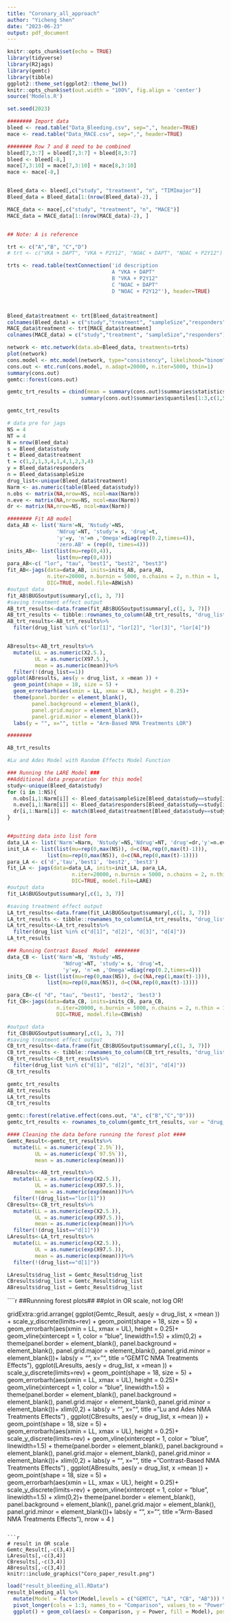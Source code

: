 ```yaml
---
title: "Coronary_all_approach"
author: "Yicheng Shen"
date: "2023-06-23"
output: pdf_document
---
```

```r
knitr::opts_chunk$set(echo = TRUE)
library(tidyverse)
library(R2jags)
library(gemtc)
library(tibble)
ggplot2::theme_set(ggplot2::theme_bw())
knitr::opts_chunk$set(out.width = "100%", fig.align = 'center')
source('Models.R')
```

```r
set.seed(2023)

######## Import data
bleed <- read.table("Data_Bleeding.csv", sep=",", header=TRUE)
mace <- read.table("Data_MACE.csv", sep=",", header=TRUE)

######## Row 7 and 8 need to be combined
bleed[7,3:7] = bleed[7,3:7] + bleed[8,3:7]
bleed <- bleed[-8,]
mace[7,3:10] = mace[7,3:10] + mace[8,3:10]
mace <- mace[-8,]


Bleed_data <- bleed[,c("study", "treatment", "n", "TIMImajor")]
Bleed_data = Bleed_data[1:(nrow(Bleed_data)-2), ]

MACE_data <- mace[,c("study", "treatment", "n", "MACE")]        
MACE_data = MACE_data[1:(nrow(MACE_data)-2), ]


## Note: A is reference

trt <- c("A","B", "C","D")
# trt <- c("VKA + DAPT", "VKA + P2Y12", "NOAC + DAPT", "NOAC + P2Y12")

trts <- read.table(textConnection('id description
                                  A "VKA + DAPT"
                                  B "VKA + P2Y12"
                                  C "NOAC + DAPT"
                                  D "NOAC + P2Y12"'), header=TRUE)



Bleed_data$treatment <- trt[Bleed_data$treatment]
colnames(Bleed_data) = c("study","treatment", "sampleSize","responders")
MACE_data$treatment <- trt[MACE_data$treatment]
colnames(MACE_data) = c("study","treatment", "sampleSize","responders")
```

```r
network <- mtc.network(data.ab=Bleed_data, treatments=trts)
plot(network)
cons.model <- mtc.model(network, type="consistency", likelihood="binom", link="logit", linearModel="random")
cons.out <- mtc.run(cons.model, n.adapt=20000, n.iter=5000, thin=1)
summary(cons.out)
gemtc::forest(cons.out)

gemtc_trt_results = cbind(mean = summary(cons.out)$summaries$statistics[1:3,1], 
                        summary(cons.out)$summaries$quantiles[1:3,c(1,5)]) %>% as.data.frame()

gemtc_trt_results
```


```r
# data pre for jags
NS = 4
NT = 4
N = nrow(Bleed_data)
s = Bleed_data$study
t = Bleed_data$treatment
t = c(1,2,1,3,4,1,4,1,2,3,4)
y = Bleed_data$responders
n = Bleed_data$sampleSize
drug_list<-unique(Bleed_data$treatment)
Narm <- as.numeric(table(Bleed_data$study))
n.obs <- matrix(NA,nrow=NS, ncol=max(Narm))
n.eve <- matrix(NA,nrow=NS, ncol=max(Narm))
dr <- matrix(NA,nrow=NS, ncol=max(Narm))
```


```r
######## Fit AB model
data_AB <- list('Narm'=N, 'Nstudy'=NS, 
                'Ndrug'=NT, 'study'= s, 'drug'=t, 
                'y'=y, 'n'=n ,'Omega'=diag(rep(0.2,times=4)),
                'zero.AB' = (rep(0, times=4)))
inits_AB<- list(list(mu=rep(0,4)),
                list(mu=rep(0,4)))
para_AB<-c( "lor", "tau", "best1", "best2", "best3")
fit_AB<-jags(data=data_AB, inits=inits_AB, para_AB,
             n.iter=20000, n.burnin = 5000, n.chains = 2, n.thin = 1,
             DIC=TRUE, model.file=ABWish)
#output data 
fit_AB$BUGSoutput$summary[,c(1, 3, 7)]
#saving treatment effect output
AB_trt_results<-data.frame(fit_AB$BUGSoutput$summary[,c(1, 3, 7)])
AB_trt_results <- tibble::rownames_to_column(AB_trt_results, "drug_list")
AB_trt_results<-AB_trt_results%>%
  filter(drug_list %in% c("lor[1]", "lor[2]", "lor[3]", "lor[4]"))


ABresults<-AB_trt_results%>%
  mutate(LL = as.numeric(X2.5.), 
         UL = as.numeric(X97.5.), 
         mean = as.numeric(mean))%>%
  filter(!(drug_list==1))
ggplot(ABresults, aes(y = drug_list, x =mean )) +
  geom_point(shape = 18, size = 5) +  
  geom_errorbarh(aes(xmin = LL, xmax = UL), height = 0.25)+
  theme(panel.border = element_blank(),
        panel.background = element_blank(),
        panel.grid.major = element_blank(), 
        panel.grid.minor = element_blank())+
  labs(y = "", x="", title = "Arm-Based NMA Treatments LOR")

########

AB_trt_results
```


```r
#Lu and Ades Model with Random Effects Model Function

### Running the LARE Model ### 
##Additional data preparation for this model 
study<-unique(Bleed_data$study)
for (i in 1:NS){
  n.obs[i,1:Narm[i]] <- Bleed_data$sampleSize[Bleed_data$study==study[i]]
  n.eve[i,1:Narm[i]] <- Bleed_data$responders[Bleed_data$study==study[i]]
  dr[i,1:Narm[i]] <- match(Bleed_data$treatment[Bleed_data$study==study[i]],drug_list)
}


##putting data into list form
data_LA <- list('Narm'=Narm, 'Nstudy'=NS,'Ndrug'=NT, 'drug'=dr,'y'=n.eve,'n'=n.obs) 
init_LA <- list(list(mu=rep(0,max(NS)), d=c(NA,rep(0,max(t)-1))),
             list(mu=rep(0,max(NS)), d=c(NA,rep(0,max(t)-1))))
para_LA <- c('d','tau','best1', 'best2', 'best3')
fit_LA <- jags(data=data_LA, inits=init_LA, para_LA,
                     n.iter=20000, n.burnin = 5000, n.chains = 2, n.thin = 1,
                     DIC=TRUE, model.file=LARE)
#output data 
fit_LA$BUGSoutput$summary[,c(1, 3, 7)]

#saving treatment effect output
LA_trt_results<-data.frame(fit_LA$BUGSoutput$summary[,c(1, 3, 7)])
LA_trt_results <- tibble::rownames_to_column(LA_trt_results, "drug_list")
LA_trt_results<-LA_trt_results%>%
  filter(drug_list %in% c("d[1]", "d[2]", "d[3]", "d[4]"))
LA_trt_results
```


```r
### Running Contrast Based  Model  ########
data_CB <- list('Narm'=N, 'Nstudy'=NS, 
                  'Ndrug'=NT, 'study'= s, 'drug'=t, 
                  'y'=y, 'n'=n ,'Omega'=diag(rep(0.2,times=4)))
inits_CB <- list(list(mu=rep(0,max(NS)), d=c(NA,rep(1,max(t)-1))),
             list(mu=rep(0,max(NS)), d=c(NA,rep(0,max(t)-1))))

para_CB<-c( "d", "tau", "best1", 'best2', 'best3')
fit_CB<-jags(data=data_CB, inits=inits_CB, para_CB,
                n.iter=20000, n.burnin = 5000, n.chains = 2, n.thin = 1,
                DIC=TRUE, model.file=CBWish)

#output data 
fit_CB$BUGSoutput$summary[,c(1, 3, 7)]
#saving treatment effect output
CB_trt_results<-data.frame(fit_CB$BUGSoutput$summary[,c(1, 3, 7)])
CB_trt_results <- tibble::rownames_to_column(CB_trt_results, "drug_list")
CB_trt_results<-CB_trt_results%>%
  filter(drug_list %in% c("d[1]", "d[2]", "d[3]", "d[4]"))
CB_trt_results
```


```r
gemtc_trt_results
AB_trt_results
LA_trt_results
CB_trt_results
```

```r
gemtc::forest(relative.effect(cons.out, "A", c("B","C","D")))
gemtc_trt_results <- rownames_to_column(gemtc_trt_results, var = "drug_list")
```

```r
#### Cleaning the data before running the forest plot #### 
Gemtc_Result<-gemtc_trt_results%>%
  mutate(LL = as.numeric(exp(`2.5%`)), 
         UL = as.numeric(exp(`97.5%`)), 
         mean = as.numeric(exp(mean)))

ABresults<-AB_trt_results%>%
  mutate(LL = as.numeric(exp(X2.5.)), 
         UL = as.numeric(exp(X97.5.)), 
         mean = as.numeric(exp(mean)))%>%
  filter(!(drug_list=="lor[1]"))
CBresults<-CB_trt_results%>%
  mutate(LL = as.numeric(exp(X2.5.)), 
         UL = as.numeric(exp(X97.5.)), 
         mean = as.numeric(exp(mean)))%>%
  filter(!(drug_list=="d[1]"))
LAresults<-LA_trt_results%>%
  mutate(LL = as.numeric(exp(X2.5.)), 
         UL = as.numeric(exp(X97.5.)), 
         mean = as.numeric(exp(mean)))%>%
  filter(!(drug_list=="d[1]"))

LAresults$drug_list = Gemtc_Result$drug_list
CBresults$drug_list = Gemtc_Result$drug_list
ABresults$drug_list = Gemtc_Result$drug_list
```


````r
##Runnning forest plots##
##plot in OR scale, not log OR! 

gridExtra::grid.arrange(
ggplot(Gemtc_Result, aes(y = drug_list, x =mean )) +
  scale_y_discrete(limits=rev) + 
  geom_point(shape = 18, size = 5) +  
  geom_errorbarh(aes(xmin = LL, xmax = UL), height = 0.25)+
  geom_vline(xintercept = 1, color = "blue", linewidth=1.5) + 
  xlim(0,2) + 
  theme(panel.border = element_blank(),
        panel.background = element_blank(),
        panel.grid.major = element_blank(), 
        panel.grid.minor = element_blank())+
  labs(y = "", x="", title = "GEMTC NMA Treatments Effects"), 
ggplot(LAresults, aes(y = drug_list, x =mean )) +
  scale_y_discrete(limits=rev) + 
  geom_point(shape = 18, size = 5) +  
  geom_errorbarh(aes(xmin = LL, xmax = UL), height = 0.25)+
  geom_vline(xintercept = 1, color = "blue", linewidth=1.5) + 
  theme(panel.border = element_blank(),
        panel.background = element_blank(),
        panel.grid.major = element_blank(), 
        panel.grid.minor = element_blank())+
  xlim(0,2) + 
  labs(y = "", x="", title = "Lu and Ades NMA Treatments Effects") ,
ggplot(CBresults, aes(y = drug_list, x =mean )) +
  geom_point(shape = 18, size = 5) +  
  geom_errorbarh(aes(xmin = LL, xmax = UL), height = 0.25)+
  scale_y_discrete(limits=rev) + 
  geom_vline(xintercept = 1, color = "blue", linewidth=1.5) + 
  theme(panel.border = element_blank(),
        panel.background = element_blank(),
        panel.grid.major = element_blank(), 
        panel.grid.minor = element_blank())+
  xlim(0,2) + 
  labs(y = "", x="", title = "Contrast-Based NMA Treatments Effects") ,
ggplot(ABresults, aes(y = drug_list, x =mean )) +
  geom_point(shape = 18, size = 5) +  
  geom_errorbarh(aes(xmin = LL, xmax = UL), height = 0.25)+
  scale_y_discrete(limits=rev) + 
  geom_vline(xintercept = 1, color = "blue", linewidth=1.5) + 
  xlim(0,2)+ 
  theme(panel.border = element_blank(),
        panel.background = element_blank(),
        panel.grid.major = element_blank(), 
        panel.grid.minor = element_blank())+
  labs(y = "", x="", title = "Arm-Based NMA Treatments Effects"),
nrow = 4
)
```

```r
# result in OR scale 
Gemtc_Result[,-c(3,4)]
LAresults[,-c(3,4)]
CBresults[,-c(3,4)]
ABresults[,-c(3,4)]
knitr::include_graphics("Coro_paper_result.png")
```





```r
load("result_bleeding_all.RData")
result_bleeding_all %>% 
  mutate(Model = factor(Model,levels = c("GEMTC", "LA", "CB", "AB"))) %>%
  pivot_longer(cols = 1:3, names_to = "Comparison", values_to = "Power") %>% 
  ggplot() + geom_col(aes(x = Comparison, y = Power, fill = Model), position = position_dodge(0.8), width = 0.75)  + labs(x=" ")
```





